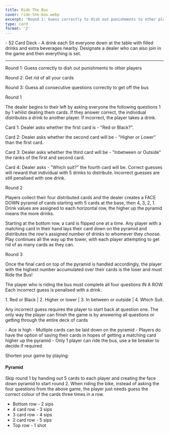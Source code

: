 ```yaml
---
title: Ride The Bus
cover: ride-the-bus.webp
excerpt: 'Round 1: Guess correctly to dish out punishments to other players'
type: card
format: '2'
---
```


<GameHero
  cover="/BeerGoggleGames/images/ride-the-bus.webp"
  alt="Ride The Bus"
/>

<GameSection title="Equipment" icon="/BeerGoggleGames/images/liquor.webp">
-   52 Card Deck
-   A drink each
</GameSection>

<GameSection title="Setup" icon="/BeerGoggleGames/images/settings.webp">
Sit everyone down at the table with filled drinks and extra beverages nearby. Designate a dealer who can also join in the game and then everything is set.

* * *
</GameSection>

<GameSection title="Aim of the Game" icon="/BeerGoggleGames/images/target.webp">
Round 1: Guess correctly to dish out punishments to other players

Round 2: Get rid of all your cards

Round 3: Guess all consecutive questions correctly to get off the bus
</GameSection>

<GameSection title="How to Play" icon="/BeerGoggleGames/images/question.webp">
Round 1

The dealer begins to their left by asking everyone the following questions 1 by 1 whilst dealing them cards. If they answer correct, the individual distributes a drink to another player. If incorrect, the player takes a drink.

Card 1: Dealer asks whether the first card is - "Red or Black?".

Card 2: Dealer asks whether the second card will be - "Higher or Lower" than the first card.

Card 3: Dealer asks whether the third card will be - "Inbetween or Outside" the ranks of the first and second card.

Card 4: Dealer asks - "Which suit?" the fourth card will be. Correct guesses will reward that individual with 5 drinks to distribute. Incorrect guesses are still penalised with one drink.

Round 2

Players collect their four distributed cards and the dealer creates a FACE DOWN pyramid of cards starting with 5 cards at the base, then 4, 3, 2, 1. Drink values are assigned to each horizontal row, the higher up the pyramid means the more drinks.

Starting at the bottom row, a card is flipped one at a time. Any player with a matching card in their hand lays their card down on the pyramid and distributes the row's assigned number of drinks to whomever they choose. Play continues all the way up the tower, with each player attempting to get rid of as many cards as they can.

Round 3

Once the final card on top of the pyramid is handled accordingly, the player with the highest number accumulated over their cards is the loser and must Ride the Bus!

The player who is riding the bus must complete all four questions IN A ROW. Each incorrect guess is penalised with a drink.

1\. Red or Black | 2. Higher or lower | 3. In between or outside | 4. Which Suit.

Any incorrect guess requires the player to start back at question one. The only way the player can finish the game is by answering all questions or getting through the entire deck of cards
</GameSection>

<GameSection title="Rules" icon="/BeerGoggleGames/images/rules.webp">
-   Ace is high
-   Multiple cards can be laid down on the pyramid
-   Players do have the option of saving their cards in hopes of getting a matching card higher up the pyramid
-   Only 1 player can ride the bus, use a tie breaker to decide if required
</GameSection>

<GameSection title="Special Edition" icon="/BeerGoggleGames/images/special.webp">

<p>Shorten your game by playing:</p>

<h4>Pyramid</h4>

Skip round 1 by handing out 5 cards to each player and creating the face down pyramid to start round 2. When riding the bike, instead of asking the four questions from the above game, the player just needs guess the correct colour of the cards three times in a row.

-   Bottom row - 2 sips
-   4 card row - 3 sips
-   3 card row - 4 sips
-   2 card row - 5 sips
-   Top row - 1 shot
</GameSection>

<ShareButtons title="Ride The Bus" />

<FeedbackCard>
</FeedbackCard>
